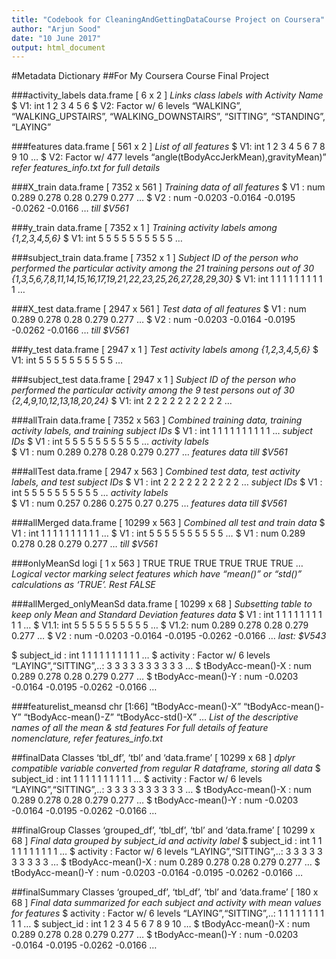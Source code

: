 ```yaml
---
title: "Codebook for CleaningAndGettingDataCourse Project on Coursera"
author: "Arjun Sood"
date: "10 June 2017"
output: html_document
---
```


#Metadata Dictionary 
##For My Coursera Course Final Project

###activity_labels
data.frame [ 6 x 2 ]
*Links class labels with Activity Name*
$ V1: int 1 2 3 4 5 6
$ V2: Factor w/ 6 levels "WALKING", "WALKING_UPSTAIRS", "WALKING_DOWNSTAIRS", "SITTING", "STANDING", "LAYING"

###features
data.frame [ 561 x 2 ]
*List of all features*
$ V1: int  1 2 3 4 5 6 7 8 9 10 ...
$ V2: Factor w/ 477 levels "angle(tBodyAccJerkMean),gravityMean)" 
*refer features_info.txt for full details*

###X_train
data.frame [ 7352 x 561 ]
*Training data of all features*
$ V1  : num  0.289 0.278 0.28 0.279 0.277 ...
$ V2  : num  -0.0203 -0.0164 -0.0195 -0.0262 -0.0166 ...
*till $V561*

###y_train
data.frame [ 7352 x 1 ]
*Training activity labels among {1,2,3,4,5,6}*
$ V1: int  5 5 5 5 5 5 5 5 5 5 ...

###subject_train
data.frame [ 7352 x 1 ]
*Subject ID of the person who performed the particular activity among the 21 training persons out of 30 {1,3,5,6,7,8,11,14,15,16,17,19,21,22,23,25,26,27,28,29,30}*
$ V1: int  1 1 1 1 1 1 1 1 1 1 ...

###X_test
data.frame [ 2947 x 561 ]
*Test data of all features*
$ V1  : num  0.289 0.278 0.28 0.279 0.277 ...
$ V2  : num  -0.0203 -0.0164 -0.0195 -0.0262 -0.0166 ...
*till $V561*

###y_test
data.frame [ 2947 x 1 ]
*Test activity labels among {1,2,3,4,5,6}*
$ V1: int  5 5 5 5 5 5 5 5 5 5 ...

###subject_test
data.frame [ 2947 x 1 ]
*Subject ID of the person who performed the particular activity among the 9 test persons out of 30 {2,4,9,10,12,13,18,20,24}*
$ V1: int  2 2 2 2 2 2 2 2 2 2 ...

###allTrain
data.frame [ 7352 x 563 ]
*Combined training data, training activity labels, and training subject IDs*
$ V1  : int  1 1 1 1 1 1 1 1 1 1 ... *subject IDs*
$ V1  : int  5 5 5 5 5 5 5 5 5 5 ... *activity labels*   
$ V1  : num  0.289 0.278 0.28 0.279 0.277 ... *features data* 
*till $V561*

###allTest
data.frame [ 2947 x 563 ]
*Combined test data, test activity labels, and test subject IDs*
$ V1  : int  2 2 2 2 2 2 2 2 2 2 ... *subject IDs*
$ V1  : int  5 5 5 5 5 5 5 5 5 5 ... *activity labels*  
$ V1  : num  0.257 0.286 0.275 0.27 0.275 ... *features data*
*till $V561*

###allMerged
data.frame [ 10299 x 563 ]
*Combined all test and train data*
$ V1  : int  1 1 1 1 1 1 1 1 1 1 ...
$ V1  : int  5 5 5 5 5 5 5 5 5 5 ...
$ V1  : num  0.289 0.278 0.28 0.279 0.277 ...
*till $V561*

###onlyMeanSd
logi [ 1 x 563 ] TRUE TRUE TRUE TRUE TRUE TRUE ...
*Logical vector marking select features which have "mean()" or "std()" calculations as 'TRUE'. Rest FALSE*

###allMerged_onlyMeanSd
data.frame [ 10299 x 68 ]
*Subsetting table to keep only Mean and Standard Deviation features data*
$ V1  : int  1 1 1 1 1 1 1 1 1 1 ...
$ V1.1: int  5 5 5 5 5 5 5 5 5 5 ...
$ V1.2: num  0.289 0.278 0.28 0.279 0.277 ...
$ V2  : num  -0.0203 -0.0164 -0.0195 -0.0262 -0.0166 ...
*last: $V543*

$ subject_id                 : int  1 1 1 1 1 1 1 1 1 1 ...
$ activity                   : Factor w/ 6 levels "LAYING","SITTING",..: 3 3 3 3 3 3 3 3 3 3 ...
$ tBodyAcc-mean()-X          : num  0.289 0.278 0.28 0.279 0.277 ...
$ tBodyAcc-mean()-Y          : num  -0.0203 -0.0164 -0.0195 -0.0262 -0.0166 ...

###featurelist_meansd
chr [1:66] "tBodyAcc-mean()-X" "tBodyAcc-mean()-Y" "tBodyAcc-mean()-Z" "tBodyAcc-std()-X" ...
*List of the descriptive names of all the mean & std features*
*For full details of feature nomenclature, refer features_info.txt*

##finalData
Classes 'tbl_df', 'tbl' and 'data.frame' [ 10299 x 68 ]
*dplyr compatible variable converted from regular R dataframe, storing all data*
$ subject_id                 : int  1 1 1 1 1 1 1 1 1 1 ...
$ activity                   : Factor w/ 6 levels "LAYING","SITTING",..: 3 3 3 3 3 3 3 3 3 3 ...
$ tBodyAcc-mean()-X          : num  0.289 0.278 0.28 0.279 0.277 ...
$ tBodyAcc-mean()-Y          : num  -0.0203 -0.0164 -0.0195 -0.0262 -0.0166 ...

##finalGroup
Classes 'grouped_df', 'tbl_df', 'tbl' and 'data.frame' [ 10299 x 68 ]
*Final data grouped by subject_id and activity label*
$ subject_id                 : int  1 1 1 1 1 1 1 1 1 1 ...
$ activity                   : Factor w/ 6 levels "LAYING","SITTING",..: 3 3 3 3 3 3 3 3 3 3 ...
$ tBodyAcc-mean()-X          : num  0.289 0.278 0.28 0.279 0.277 ...
$ tBodyAcc-mean()-Y          : num  -0.0203 -0.0164 -0.0195 -0.0262 -0.0166 ...
 
##finalSummary
Classes 'grouped_df', 'tbl_df', 'tbl' and 'data.frame' [ 180 x 68 ]
*Final data summarized for each subject and activity with mean values for features*
$ activity                   : Factor w/ 6 levels "LAYING","SITTING",..: 1 1 1 1 1 1 1 1 1 1 ...
$ subject_id                 : int  1 2 3 4 5 6 7 8 9 10 ...
$ tBodyAcc-mean()-X          : num  0.289 0.278 0.28 0.279 0.277 ...
$ tBodyAcc-mean()-Y          : num  -0.0203 -0.0164 -0.0195 -0.0262 -0.0166 ...
